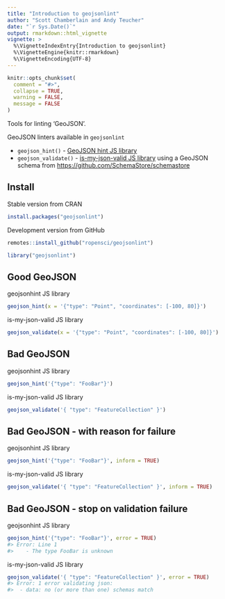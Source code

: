 ```yaml
---
title: "Introduction to geojsonlint"
author: "Scott Chamberlain and Andy Teucher"
date: "`r Sys.Date()`"
output: rmarkdown::html_vignette
vignette: >
  %\VignetteIndexEntry{Introduction to geojsonlint}
  %\VignetteEngine{knitr::rmarkdown}
  %\VignetteEncoding{UTF-8}
---
```


```r
knitr::opts_chunk$set(
  comment = "#>",
  collapse = TRUE,
  warning = FALSE, 
  message = FALSE
)
```

Tools for linting 'GeoJSON'.

GeoJSON linters available in `geojsonlint`

* `geojson_hint()` - [GeoJSON hint JS library](https://www.npmjs.com/package/geojsonhint)
* `geojson_validate()` - [is-my-json-valid JS library](https://www.npmjs.com/package/is-my-json-valid) using a GeoJSON
schema from [https://github.com/SchemaStore/schemastore](https://github.com/SchemaStore/schemastore)

## Install

Stable version from CRAN

```r
install.packages("geojsonlint")
```

Development version from GitHub

```r
remotes::install_github("ropensci/geojsonlint")
```

```r
library("geojsonlint")
```

## Good GeoJSON

geojsonhint JS library

```r
geojson_hint(x = '{"type": "Point", "coordinates": [-100, 80]}')
```

is-my-json-valid JS library

```r
geojson_validate(x = '{"type": "Point", "coordinates": [-100, 80]}')
```

## Bad GeoJSON

geojsonhint JS library

```r
geojson_hint('{"type": "FooBar"}')
```

is-my-json-valid JS library

```r
geojson_validate('{ "type": "FeatureCollection" }')
```

## Bad GeoJSON - with reason for failure

geojsonhint JS library

```r
geojson_hint('{"type": "FooBar"}', inform = TRUE)
```

is-my-json-valid JS library

```r
geojson_validate('{ "type": "FeatureCollection" }', inform = TRUE)
```

## Bad GeoJSON - stop on validation failure

geojsonhint JS library

```r
geojson_hint('{"type": "FooBar"}', error = TRUE)
#> Error: Line 1
#>    - The type FooBar is unknown
```

is-my-json-valid JS library

```r
geojson_validate('{ "type": "FeatureCollection" }', error = TRUE)
#> Error: 1 error validating json:
#> 	- data: no (or more than one) schemas match
```
